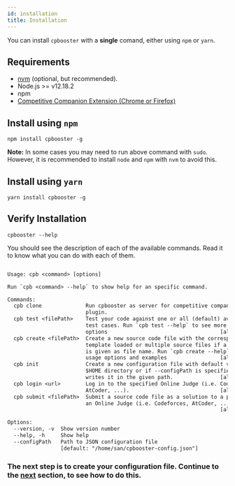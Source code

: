 ```yaml
---
id: installation
title: Installation
---
```


You can install `cpbooster` with a **single** comand, either using `npm` or `yarn`.

## Requirements

- [nvm](https://github.com/nvm-sh/nvm) (optional, but recommended).
- Node.js >= v12.18.2
- npm
- [Competitive Companion Extension (Chrome or Firefox)](https://github.com/jmerle/competitive-companion)

## Install using `npm`

```shell
npm install cpbooster -g
```

**Note:** In some cases you may need to run above command with `sudo`. However, it is recommended to
install `node` and `npm` with `nvm` to avoid this.

## Install using `yarn`

```shell
yarn install cpbooster -g
```

## Verify Installation

```shell
cpbooster --help
```

You should see the description of each of the available commands. Read it to know what you can do with each of them.

```txt

Usage: cpb <command> [options]

Run `cpb <command> --help` to show help for an specific command.

Commands:
  cpb clone              Run cpbooster as server for competitive companion
                         plugin.
  cpb test <filePath>    Test your code against one or all (default) available
                         test cases. Run `cpb test --help` to see more usage
                         options                                    [aliases: t]
  cpb create <filePath>  Create a new source code file with the corresponding
                         template loaded or multiple source files if a sequence
                         is given as file name. Run `cpb create --help` to see
                         usage options and examples                 [aliases: c]
  cpb init               Create a new configuration file with default values in
                         $HOME directory or if --configPath is specified, it
                         writes it in the given path.               [aliases: i]
  cpb login <url>        Log in to the specified Online Judge (i.e. Codeforces,
                         AtCoder, ...).                             [aliases: l]
  cpb submit <filePath>  Submit a source code file as a solution to a problem in
                         an Online Judge (i.e. Codeforces, AtCoder, ...).
                                                                    [aliases: s]

Options:
  --version, -v  Show version number                                   [boolean]
  --help, -h     Show help                                             [boolean]
  --configPath   Path to JSON configuration file
                 [default: "/home/san/cpbooster-config.json"]           [string]
```

### The next step is to create your configuration file. Continue to the [next](/docs/interviewer/configuration) section, to see how to do this.

